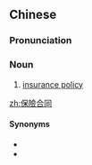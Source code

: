 {{also|保险合同}}
==Chinese==
{{zh-forms|s=保险合同|type=22}}

===Pronunciation===
{{zh-pron
|m=bǎoxiǎn hétong
|cat=n
}}

===Noun===
{{zh-noun}}

# [[insurance policy]]

[[zh:保險合同]]

====Synonyms====
* {{zh-l|保險單}}
* {{zh-l|保險計劃}}